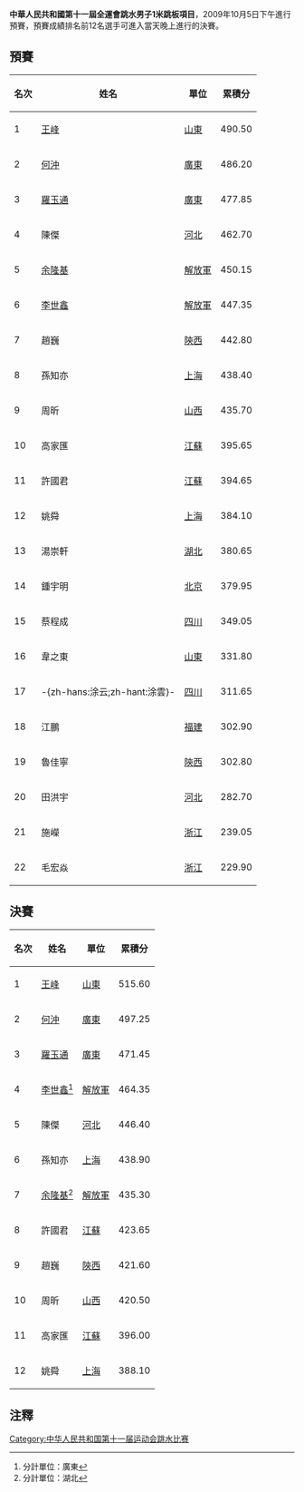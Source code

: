 '''中華人民共和國第十一屆全運會跳水男子1米跳板項目'''，2009年10月5日下午進行預賽，預賽成績排名前12名選手可進入當天晚上進行的決賽。

==預賽==
{| class="wikitable"
|-
!名次||姓名||單位||累積分
|-bgcolor=ccffcc
|1||[[王峰|王峰]]||[[山東|山東]]||490.50
|-bgcolor=ccffcc
|2||[[何沖|何沖]]||[[廣東|廣東]]||486.20
|-bgcolor=ccffcc
|3||[[羅玉通|羅玉通]]||[[廣東|廣東]]||477.85
|-bgcolor=ccffcc
|4||陳傑||[[河北|河北]]||462.70
|-bgcolor=ccffcc
|5||[[余隆基|余隆基]]||[[解放軍|解放軍]]||450.15
|-bgcolor=ccffcc
|6||[[李世鑫|李世鑫]]||[[解放軍|解放軍]]||447.35
|-bgcolor=ccffcc
|7||趙巍||[[陝西|陝西]]||442.80
|-bgcolor=ccffcc
|8||孫知亦||[[上海|上海]]||438.40
|-bgcolor=ccffcc
|9||周昕||[[山西|山西]]||435.70
|-bgcolor=ccffcc
|10||高家匯||[[江蘇|江蘇]]||395.65
|-bgcolor=ccffcc
|11||許國君||[[江蘇|江蘇]]||394.65
|-bgcolor=ccffcc
|12||姚舜||[[上海|上海]]||384.10
|-
|13||湯崇軒||[[湖北|湖北]]||380.65
|-
|14||鍾宇明||[[北京|北京]]||379.95
|-
|15||蔡程成||[[四川|四川]]||349.05
|-
|16||韋之東||[[山東|山東]]||331.80
|-
|17||-{zh-hans:涂云;zh-hant:涂雲}-||[[四川|四川]]||311.65
|-
|18||江鵬||[[福建|福建]]||302.90
|-
|19||魯佳寧||[[陝西|陝西]]||302.80
|-
|20||田洪宇||[[河北|河北]]||282.70
|-
|21||施嶸||[[浙江|浙江]]||239.05
|-
|22||毛宏焱||[[浙江|浙江]]||229.90
|}

==決賽==
{| class="wikitable"
|-
!名次||姓名||單位||累積分
|- bgcolor="gold"
|1||[[王峰|王峰]]||[[山東|山東]]||515.60
|- bgcolor="silver"
|2||[[何沖|何沖]]||[[廣東|廣東]]||497.25
|- bgcolor="cc9966"
|3||[[羅玉通|羅玉通]]||[[廣東|廣東]]||471.45
|-
|4||[[李世鑫|李世鑫]]<ref>分計單位：廣東</ref>||[[解放軍|解放軍]]||464.35
|-
|5||陳傑||[[河北|河北]]||446.40
|-
|6||孫知亦||[[上海|上海]]||438.90
|-
|7||[[余隆基|余隆基]]<ref>分計單位：湖北</ref>||[[解放軍|解放軍]]||435.30
|-
|8||許國君||[[江蘇|江蘇]]||423.65
|-
|9||趙巍||[[陝西|陝西]]||421.60
|-
|10||周昕||[[山西|山西]]||420.50
|-
|11||高家匯||[[江蘇|江蘇]]||396.00
|-
|12||姚舜||[[上海|上海]]||388.10
|}

==注釋==
<div class="references-small">
<references />
</div>

[[Category:中华人民共和国第十一届运动会跳水比赛|Category:中华人民共和国第十一届运动会跳水比赛]]